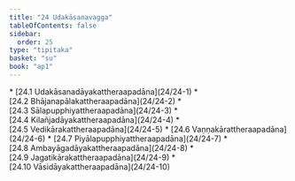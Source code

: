 ```yaml
---
title: "24 Udakāsanavagga"
tableOfContents: false
sidebar:
  order: 25
type: "tipitaka"
basket: "su"
book: "ap1"
---
```



<DynamicBreadcrumb />



<TableOfContents book="ap1" section="24">
* [24.1 Udakāsanadāyakattheraapadāna](24/24-1)
* [24.2 Bhājanapālakattheraapadāna](24/24-2)
* [24.3 Sālapupphiyattheraapadāna](24/24-3)
* [24.4 Kilañjadāyakattheraapadāna](24/24-4)
* [24.5 Vedikārakattheraapadāna](24/24-5)
* [24.6 Vaṇṇakārattheraapadāna](24/24-6)
* [24.7 Piyālapupphiyattheraapadāna](24/24-7)
* [24.8 Ambayāgadāyakattheraapadāna](24/24-8)
* [24.9 Jagatikārakattheraapadāna](24/24-9)
* [24.10 Vāsidāyakattheraapadāna](24/24-10)
</TableOfContents>
